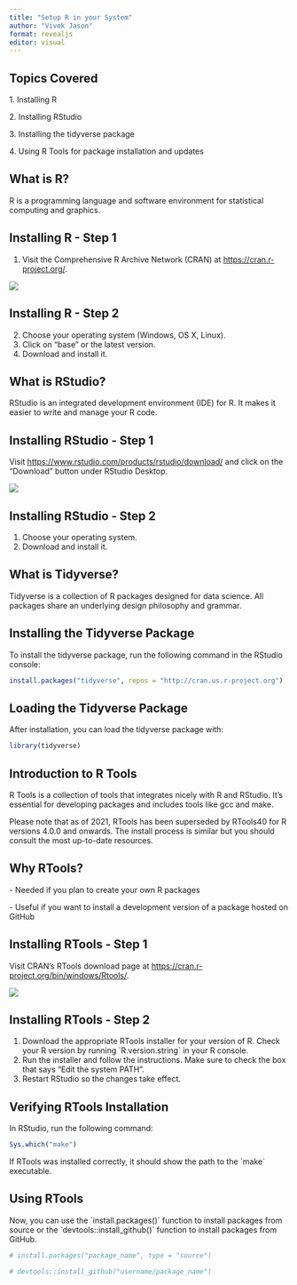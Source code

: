 ```yaml
---
title: "Setup R in your System"
author: "Vivek Jason"
format: revealjs
editor: visual
---
```


## Topics Covered

1\. Installing R

2\. Installing RStudio

3\. Installing the tidyverse package

4\. Using R Tools for package installation and updates

## What is R?

R is a programming language and software environment for statistical computing and graphics.

## Installing R - Step 1

1.  Visit the Comprehensive R Archive Network (CRAN) at <https://cran.r-project.org/>.

![](images/CRANlogo.png){fig-align="center"}

## Installing R - Step 2

2.  Choose your operating system (Windows, OS X, Linux).
3.  Click on "base" or the latest version.
4.  Download and install it.

## What is RStudio?

RStudio is an integrated development environment (IDE) for R. It makes it easier to write and manage your R code.

## Installing RStudio - Step 1

Visit <https://www.rstudio.com/products/rstudio/download/> and click on the "Download" button under RStudio Desktop.

![](images/RStudio-Logo-Flat.png){fig-align="center"}

## Installing RStudio - Step 2

1.  Choose your operating system.
2.  Download and install it.

## What is Tidyverse?

Tidyverse is a collection of R packages designed for data science. All packages share an underlying design philosophy and grammar.

## Installing the Tidyverse Package

To install the tidyverse package, run the following command in the RStudio console:

```r
install.packages("tidyverse", repos = "http://cran.us.r-project.org")
```

## **Loading the Tidyverse Package**

After installation, you can load the tidyverse package with:

```r
library(tidyverse)
```

## **Introduction to R Tools**

R Tools is a collection of tools that integrates nicely with R and RStudio. It's essential for developing packages and includes tools like gcc and make.

Please note that as of 2021, RTools has been superseded by RTools40 for R versions 4.0.0 and onwards. The install process is similar but you should consult the most up-to-date resources.

## Why RTools?

\- Needed if you plan to create your own R packages

\- Useful if you want to install a development version of a package hosted on GitHub

## Installing RTools - Step 1

Visit CRAN's RTools download page at <https://cran.r-project.org/bin/windows/Rtools/>.

![](images/100736708_101114164967102_7137626456380669952_n.png){fig-align="center"}

## Installing RTools - Step 2

1.  Download the appropriate RTools installer for your version of R. Check your R version by running \`R.version.string\` in your R console.
2.  Run the installer and follow the instructions. Make sure to check the box that says "Edit the system PATH".
3.  Restart RStudio so the changes take effect.

## Verifying RTools Installation

In RStudio, run the following command:

```r
Sys.which("make")
```

If RTools was installed correctly, it should show the path to the \`make\` executable.

## Using RTools

Now, you can use the \`install.packages()\` function to install packages from source or the \`devtools::install_github()\` function to install packages from GitHub.

```r
# install.packages("package_name", type = "source")

# devtools::install_github("username/package_name")
```

\
